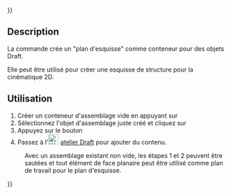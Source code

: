 {{UnfinishedDocu{{#translation:}}}}
<languages/>

{{Docnav/fr
|[[Assembly3_ConstraintArcLineTangent/fr|Contrainte tangence arc]]
|[[Assembly3_ConstraintLineLength/fr|Contrainte longueur ligne]]
|[[Assembly3_Workbench/fr|Assembly3]]
|IconL=Assembly_ConstraintArcLineTangent.svg
|IconR=Assembly_ConstraintLineLength.svg
|IconC=Assembly3_workbench_icon.svg
}}

{{GuiCommand/fr
|Name=Assembly3 ConstraintSketchPlane
|Name/fr=Assembly3 Plan esquisse
|Icon=Assembly_ConstraintSketchPlane.svg
|Workbenches=[[Assembly3_Workbench/fr|Assembly3]]
}}

== Description ==

La commande {{Button|[[Image:Assembly_ConstraintSketchPlane.svg|24px]] [[Assembly3_ConstraintSketchPlane/fr|Plan esquisse]]}} crée un "plan d'esquisse" comme conteneur pour des objets Draft. 

Elle peut être utilisé pour créer une esquisse de structure pour la cinématique 2D.

== Utilisation == 

# Créer un conteneur d'assemblage vide en appuyant sur {{Button|[[Image:Assembly_New_Assembly.svg|16px]] [[Assembly3_CreateAssembly/fr|Create assembly]]}}
# Sélectionnez l'objet d'assemblage juste créé et cliquez sur {{Button|[[Image:Assembly_Add_Workplane.svg‎‎|16px]] [[Assembly3_AddWorkplane/fr|Add workplane]]}}
# Appuyez sur le bouton {{Button|[[Image:Assembly_ConstraintSketchPlane.svg|24px]] [[Assembly3_ConstraintSketchPlane/fr|Sketch plane]]}}
# Passez à l'[[Image:Workbench_Draft.svg|24px]] [[Draft_Workbench/fr|atelier Draft]] pour ajouter du contenu.

: Avec un assemblage existant non vide, les étapes 1 et 2 peuvent être sautées et tout élément de face planaire peut être utilisé comme plan de travail pour le plan d'esquisse.


{{Docnav/fr
|[[Assembly3_ConstraintArcLineTangent/fr|Contrainte tangence arc]]
|[[Assembly3_ConstraintLineLength/fr|Contrainte longueur ligne]]
|[[Assembly3_Workbench/fr|Assembly3]]
|IconL=Assembly_ConstraintArcLineTangent.svg
|IconR=Assembly_ConstraintLineLength.svg
|IconC=Assembly3_workbench_icon.svg
}}

{{Userdocnavi{{#translation:}}}}
